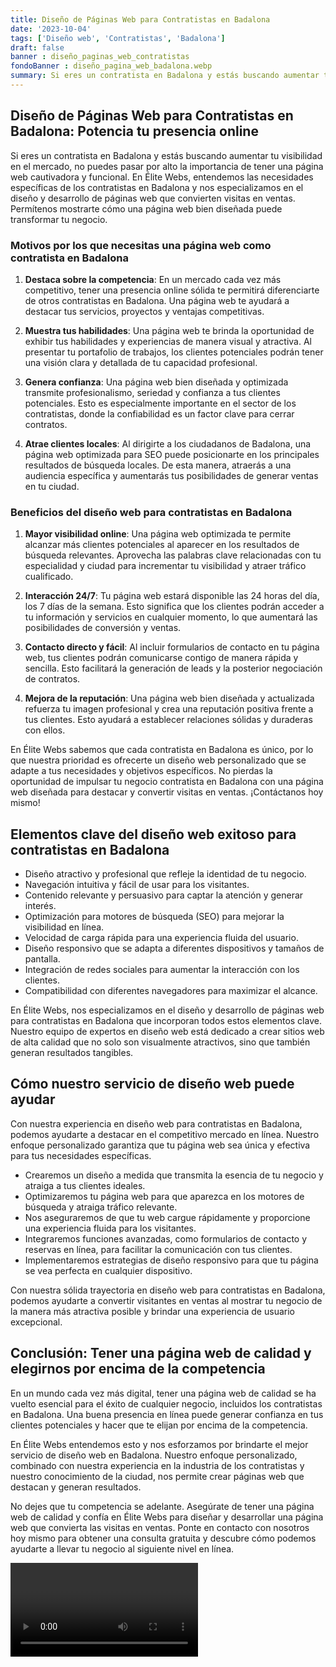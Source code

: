 ```yaml
---
title: Diseño de Páginas Web para Contratistas en Badalona
date: '2023-10-04'
tags: ['Diseño web', 'Contratistas', 'Badalona']
draft: false
banner : diseño_paginas_web_contratistas
fondoBanner : diseño_pagina_web_badalona.webp
summary: Si eres un contratista en Badalona y estás buscando aumentar tu visibilidad en el mercado, no puedes pasar por alto la importancia de tener una página web cautivadora y funcional. En Élite Webs, entendemos las necesidades específicas de los contratistas en Badalona y nos especializamos en el diseño y desarrollo de páginas web que convierten visitas en ventas. Permítenos mostrarte cómo una página web bien diseñada puede transformar tu negocio.
---
```


## Diseño de Páginas Web para Contratistas en Badalona: Potencia tu presencia online

Si eres un contratista en Badalona y estás buscando aumentar tu visibilidad en el mercado, no puedes pasar por alto la importancia de tener una página web cautivadora y funcional. En Élite Webs, entendemos las necesidades específicas de los contratistas en Badalona y nos especializamos en el diseño y desarrollo de páginas web que convierten visitas en ventas. Permítenos mostrarte cómo una página web bien diseñada puede transformar tu negocio.

### Motivos por los que necesitas una página web como contratista en Badalona

1. **Destaca sobre la competencia**: En un mercado cada vez más competitivo, tener una presencia online sólida te permitirá diferenciarte de otros contratistas en Badalona. Una página web te ayudará a destacar tus servicios, proyectos y ventajas competitivas.

2. **Muestra tus habilidades**: Una página web te brinda la oportunidad de exhibir tus habilidades y experiencias de manera visual y atractiva. Al presentar tu portafolio de trabajos, los clientes potenciales podrán tener una visión clara y detallada de tu capacidad profesional.

3. **Genera confianza**: Una página web bien diseñada y optimizada transmite profesionalismo, seriedad y confianza a tus clientes potenciales. Esto es especialmente importante en el sector de los contratistas, donde la confiabilidad es un factor clave para cerrar contratos.

4. **Atrae clientes locales**: Al dirigirte a los ciudadanos de Badalona, una página web optimizada para SEO puede posicionarte en los principales resultados de búsqueda locales. De esta manera, atraerás a una audiencia específica y aumentarás tus posibilidades de generar ventas en tu ciudad.

### Beneficios del diseño web para contratistas en Badalona

1. **Mayor visibilidad online**: Una página web optimizada te permite alcanzar más clientes potenciales al aparecer en los resultados de búsqueda relevantes. Aprovecha las palabras clave relacionadas con tu especialidad y ciudad para incrementar tu visibilidad y atraer tráfico cualificado.

2. **Interacción 24/7**: Tu página web estará disponible las 24 horas del día, los 7 días de la semana. Esto significa que los clientes podrán acceder a tu información y servicios en cualquier momento, lo que aumentará las posibilidades de conversión y ventas.

3. **Contacto directo y fácil**: Al incluir formularios de contacto en tu página web, tus clientes podrán comunicarse contigo de manera rápida y sencilla. Esto facilitará la generación de leads y la posterior negociación de contratos.

4. **Mejora de la reputación**: Una página web bien diseñada y actualizada refuerza tu imagen profesional y crea una reputación positiva frente a tus clientes. Esto ayudará a establecer relaciones sólidas y duraderas con ellos.

En Élite Webs sabemos que cada contratista en Badalona es único, por lo que nuestra prioridad es ofrecerte un diseño web personalizado que se adapte a tus necesidades y objetivos específicos. No pierdas la oportunidad de impulsar tu negocio contratista en Badalona con una página web diseñada para destacar y convertir visitas en ventas. ¡Contáctanos hoy mismo!

<GifSeo />

<Cta />

## Elementos clave del diseño web exitoso para contratistas en Badalona

- Diseño atractivo y profesional que refleje la identidad de tu negocio.
- Navegación intuitiva y fácil de usar para los visitantes.
- Contenido relevante y persuasivo para captar la atención y generar interés.
- Optimización para motores de búsqueda (SEO) para mejorar la visibilidad en línea.
- Velocidad de carga rápida para una experiencia fluida del usuario.
- Diseño responsivo que se adapta a diferentes dispositivos y tamaños de pantalla.
- Integración de redes sociales para aumentar la interacción con los clientes.
- Compatibilidad con diferentes navegadores para maximizar el alcance.

En Élite Webs, nos especializamos en el diseño y desarrollo de páginas web para contratistas en Badalona que incorporan todos estos elementos clave. Nuestro equipo de expertos en diseño web está dedicado a crear sitios web de alta calidad que no solo son visualmente atractivos, sino que también generan resultados tangibles.

## Cómo nuestro servicio de diseño web puede ayudar

Con nuestra experiencia en diseño web para contratistas en Badalona, podemos ayudarte a destacar en el competitivo mercado en línea. Nuestro enfoque personalizado garantiza que tu página web sea única y efectiva para tus necesidades específicas.

- Crearemos un diseño a medida que transmita la esencia de tu negocio y atraiga a tus clientes ideales.
- Optimizaremos tu página web para que aparezca en los motores de búsqueda y atraiga tráfico relevante.
- Nos aseguraremos de que tu web cargue rápidamente y proporcione una experiencia fluida para los visitantes.
- Integraremos funciones avanzadas, como formularios de contacto y reservas en línea, para facilitar la comunicación con tus clientes.
- Implementaremos estrategias de diseño responsivo para que tu página se vea perfecta en cualquier dispositivo.

Con nuestra sólida trayectoria en diseño web para contratistas en Badalona, podemos ayudarte a convertir visitantes en ventas al mostrar tu negocio de la manera más atractiva posible y brindar una experiencia de usuario excepcional.

## Conclusión: Tener una página web de calidad y elegirnos por encima de la competencia

En un mundo cada vez más digital, tener una página web de calidad se ha vuelto esencial para el éxito de cualquier negocio, incluidos los contratistas en Badalona. Una buena presencia en línea puede generar confianza en tus clientes potenciales y hacer que te elijan por encima de la competencia.

En Élite Webs entendemos esto y nos esforzamos por brindarte el mejor servicio de diseño web en Badalona. Nuestro enfoque personalizado, combinado con nuestra experiencia en la industria de los contratistas y nuestro conocimiento de la ciudad, nos permite crear páginas web que destacan y generan resultados.

No dejes que tu competencia se adelante. Asegúrate de tener una página web de calidad y confía en Élite Webs para diseñar y desarrollar una página web que convierta las visitas en ventas. Ponte en contacto con nosotros hoy mismo para obtener una consulta gratuita y descubre cómo podemos ayudarte a llevar tu negocio al siguiente nivel en línea.

<Video />

<CtaBot job='Contratistas' city='Badalona'/>

<Gmaps query='Badalona+españa+maps' />